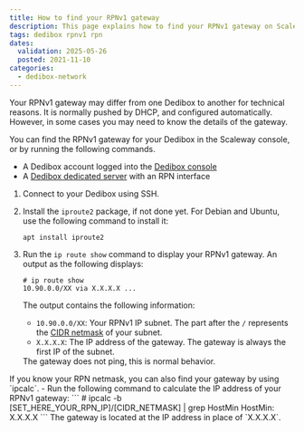 ```yaml
---
title: How to find your RPNv1 gateway
description: This page explains how to find your RPNv1 gateway on Scaleway Dedibox servers
tags: dedibox rpnv1 rpn
dates:
  validation: 2025-05-26
  posted: 2021-11-10
categories:
  - dedibox-network
---
```



Your RPNv1 gateway may differ from one Dedibox to another for technical reasons.
It is normally pushed by DHCP, and configured automatically. However, in some cases you may need to know the details of the gateway.

You can find the RPNv1 gateway for your Dedibox in the Scaleway console, or by running the following commands.

<Requirements />

- A Dedibox account logged into the [Dedibox console](https://console.online.net)
- A [Dedibox dedicated server](https://www.scaleway.com/en/dedibox) with an RPN interface

1. Connect to your Dedibox using SSH.
2. Install the `iproute2` package, if not done yet. For Debian and Ubuntu, use the following command to install it:
    ```
    apt install iproute2
    ```
3. Run the `ip route show` command to display your RPNv1 gateway. An output as the following displays:
    ```
    # ip route show
    10.90.0.0/XX via X.X.X.X ...
    ```
    The output contains the following information:
    * `10.90.0.0/XX`: Your RPNv1 IP subnet. The part after the `/` represents the [CIDR netmask](https://en.wikipedia.org/wiki/Classless_Inter-Domain_Routing) of your subnet.
    * `X.X.X.X`: The IP address of the gateway. The gateway is always the first IP of the subnet.

    <Message type="note">
      The gateway does not ping, this is normal behavior.
    </Message>

<Message type="tip">
  If you know your RPN netmask, you can also find your gateway by using `ipcalc`.
  - Run the following command to calculate the IP address of your RPNv1 gateway:
    ```
    # ipcalc -b [SET_HERE_YOUR_RPN_IP]/[CIDR_NETMASK] | grep HostMin
    HostMin: X.X.X.X
    ```
    The gateway is located at the IP address in place of `X.X.X.X`.
</Message>


